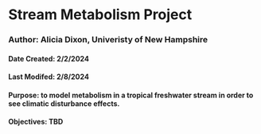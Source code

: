 # Stream Metabolism Project 

### Author: Alicia Dixon, Univeristy of New Hampshire

#### Date Created: 2/2/2024
#### Last Modifed: 2/8/2024
#### Purpose: to model metabolism in a tropical freshwater stream in order to see climatic disturbance effects.
#### Objectives: TBD
